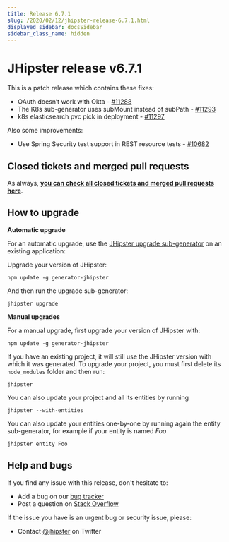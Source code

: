 ```yaml
---
title: Release 6.7.1
slug: /2020/02/12/jhipster-release-6.7.1.html
displayed_sidebar: docsSidebar
sidebar_class_name: hidden
---
```


JHipster release v6.7.1
==================

This is a patch release which contains these fixes:
- OAuth doesn’t work with Okta - [#11288](https://github.com/jhipster/generator-jhipster/pull/11288)
- The K8s sub-generator uses subMount instead of subPath - [#11293](https://github.com/jhipster/generator-jhipster/pull/11293)
- k8s elasticsearch pvc pick in deployment - [#11297](https://github.com/jhipster/generator-jhipster/pull/11297)

Also some improvements:
- Use Spring Security test support in REST resource tests - [#10682](https://github.com/jhipster/generator-jhipster/issues/10682)


Closed tickets and merged pull requests
------------
As always, __[you can check all closed tickets and merged pull requests here](https://github.com/jhipster/generator-jhipster/issues?q=milestone%3A6.7.1+is%3Aclosed)__.

How to upgrade
------------

**Automatic upgrade**

For an automatic upgrade, use the [JHipster upgrade sub-generator](/upgrading-an-application/) on an existing application:

Upgrade your version of JHipster:

```
npm update -g generator-jhipster
```

And then run the upgrade sub-generator:

```
jhipster upgrade
```

**Manual upgrades**

For a manual upgrade, first upgrade your version of JHipster with:

```
npm update -g generator-jhipster
```

If you have an existing project, it will still use the JHipster version with which it was generated.
To upgrade your project, you must first delete its `node_modules` folder and then run:

```
jhipster
```

You can also update your project and all its entities by running

```
jhipster --with-entities
```

You can also update your entities one-by-one by running again the entity sub-generator, for example if your entity is named _Foo_

```
jhipster entity Foo
```

Help and bugs
--------------

If you find any issue with this release, don't hesitate to:

- Add a bug on our [bug tracker](https://github.com/jhipster/generator-jhipster/issues?state=open)
- Post a question on [Stack Overflow](http://stackoverflow.com/tags/jhipster/info)

If the issue you have is an urgent bug or security issue, please:

- Contact [@jhipster](https://twitter.com/jhipster) on Twitter
